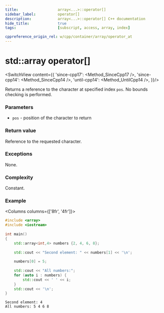 ```yaml
---
title:					array<...>::operator[]
sidebar_label:			operator[]
description:			array<...>::operator[] C++ documentation
hide_title:				true
tags:					[subscript, access, array, index]

cppreference_origin_rel: w/cpp/container/array/operator_at
---
```


# std::array operator[]


<!-- Terms -->

<!----------------- Codes ---------------------->

<!-- operator[] -->


<SwitchView content={{
		'since-cpp17': <Method_SinceCpp17 />,
		'since-cpp14': <Method_SinceCpp14 />,
		'until-cpp14': <Method_UntilCpp14 />,
	}}/>

Returns a <Tooltip title={Term_ContAlias_Reference}>reference</Tooltip> to the character at specified index `pos`. No bounds checking is performed.

### Parameters

- `pos` - position of the character to return

### Return value

Reference to the requested character.

### Exceptions

None.

### Complexity

Constant.

### Example

<Columns columns={['8fr', '4fr']}>
<div>

```cpp title='Main.cpp' showLineNumbers
#include <array>
#include <iostream>
 
int main()
{
    std::array<int,4> numbers {2, 4, 6, 8};
 
    std::cout << "Second element: " << numbers[1] << '\n';
 
    numbers[0] = 5;
 
    std::cout << "All numbers:";
    for (auto i : numbers) {
        std::cout << ' ' << i;
    }
    std::cout << '\n';
}
```

</div>
<div>

```plaintext title="Output"
Second element: 4
All numbers: 5 4 6 8
```

</div>
</Columns>